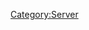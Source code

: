 {{Servercat
| server_banner = Lingga_server_banner.png
| jpname = リンガ泊地
| kana = リンガはくち
| romaji = Ringa Hakuchi
| engname = Lingga Anchorage
| location = Lingga Islands and Sumatera Island, Indonesia
| seas = South China Sea, Java Sea
| launchdate = 17 Aug 2013
| IPaddr = 203.104.209.167
| oldIPaddr = 125.6.188.25
| httpd = 
| xpoweredby = 
| ICMP = 
| TCP = 
| inetnum = 203.104.192.0 - 203.104.223.255
| netname = 
| descr0 =
| descr1 = 
| country = 
| org = 
| admin-c = 
| tech-c = 
| mnt-by = 
| mnt-routes = 
| mnt-lower = 
| mnt-irt = 
| status = 
| remarks0 = To report network abuse, please contact mnt-irt
| remarks1 = For troubleshooting, please contact tech-c and admin-c
| remarks2 = Report invalid contact via www.apnic.net/invalidcontact
| last-modified0 = 
| source = 
| address = 
| email = 
| abuse = 
| admin-c = 
| tech-c = 
| auth = 
| mnt-by = 
| last-modified1 = 
| organisation = 
| org-name = 
| address0 = 22nd Fl., Toranomon Hills Mori Tower, 1-23-1 Toranomon, Minato-ku, Tokyo
| address1 = 
| phone = +81-3-5155-0111
| fax-no = 
| mnt-ref = 
| mnt-by = 
| last-modified2 = 
| source = 
| role = 
| nic-hd = 
| abuse = 
| notify = 
| last-modified3 = 
| wikipediaref = [[wikipedia:Lingga_Islands|Wikipedia's entry on Lingga Islands in Indonesia]]
<!-- | senka = 7 -->
| Notes = Server IP address has been changed on 2017 October {{Ordinal|22}}
{{Tweet
|poster = <span class="plainlinks">[https://twitter.com/arpa_japan arpa_japan]</span>
|link = <span class="plainlinks">https://twitter.com/arpa_japan/status/922013706644480000</span>
|JP = サーバ強化の影響でトラック鯖とリンガ鯖のIPアドレスが変更になってる模様<br>
艦これが重い人はウイルス対策ソフトが原因の可能性あるから例外設定を見直したほうが良さげ<br>
<br>
トラック新IP　"203.104.209.134"<br>
リンガ新IP　"203.104.209.167"<br>}}
}}
[[Category:Server]]